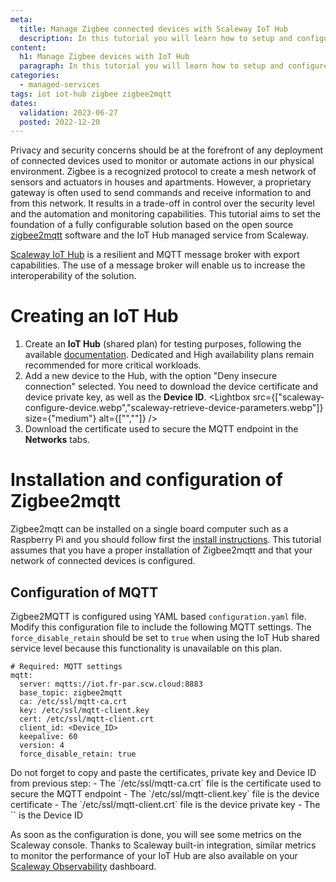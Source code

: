 ```yaml
---
meta:
  title: Manage Zigbee connected devices with Scaleway IoT Hub
  description: In this tutorial you will learn how to setup and configure Zigbee2mqtt with Scaleway IoT Hub.
content:
  h1: Manage Zigbee devices with IoT Hub
  paragraph: In this tutorial you will learn how to setup and configure Zigbee2mqtt with Scaleway IoT Hub.
categories:
  - managed-services
tags: iot iot-hub zigbee zigbee2mqtt
dates:
  validation: 2023-06-27
  posted: 2022-12-20
---
```


Privacy and security concerns should be at the forefront of any deployment of connected devices used to monitor or automate actions in our physical environment. Zigbee is a recognized protocol to create a mesh network of sensors and actuators in houses and apartments. However, a proprietary gateway is often used to send commands and receive information to and from this network. It results in a trade-off in control over the security level and the automation and monitoring capabilities. This tutorial aims to set the foundation of a fully configurable solution based on the open source [zigbee2mqtt](https://github.com/Koenkk/zigbee2mqtt) software and the IoT Hub managed service from Scaleway.

[Scaleway IoT Hub](/managed-services/iot-hub/concepts/#iot-hub) is a resilient and MQTT message broker with export capabilities. The use of a message broker will enable us to increase the interoperability of the solution.

# Creating an IoT Hub

1. Create an **IoT Hub** (shared plan) for testing purposes, following the available [documentation](/managed-services/iot-hub/quickstart). Dedicated and High availability plans remain recommended for more critical workloads.
2. Add a new device to the Hub, with the option "Deny insecure connection" selected. You need to download <Icon name="download" /> the device certificate and device private key, as well as <Icon name="copy" /> the **Device ID**.
    <Lightbox src={["scaleway-configure-device.webp","scaleway-retrieve-device-parameters.webp"]} size={"medium"}  alt={["",""]} />
3. Download <Icon name="download" /> the certificate used to secure the MQTT endpoint in the **Networks** tabs.
    <Lightbox src="scaleway-download-hub-certificate.webp" size="medium" alt="" />

# Installation and configuration of Zigbee2mqtt

Zigbee2mqtt can be installed on a single board computer such as a Raspberry Pi and you should follow first the [install instructions](https://www.zigbee2mqtt.io/guide/getting-started/#installation). This tutorial assumes that you have a proper installation of Zigbee2mqtt and that your network of connected devices is configured.

## Configuration of MQTT

Zigbee2MQTT is configured using YAML based `configuration.yaml` file. Modify this configuration file to include the following MQTT settings.
  <Message type="note">
    The `force_disable_retain` should be set to `true` when using the IoT Hub shared service level because this functionality is unavailable on this plan.
  </Message>
  ```
  # Required: MQTT settings
  mqtt:
    server: mqtts://iot.fr-par.scw.cloud:8883
    base_topic: zigbee2mqtt
    ca: /etc/ssl/mqtt-ca.crt
    key: /etc/ssl/mqtt-client.key
    cert: /etc/ssl/mqtt-client.crt
    client_id: <Device_ID>
    keepalive: 60
    version: 4
    force_disable_retain: true
  ```
  <Message type="note">
    Do not forget to copy and paste the certificates, private key and Device ID from previous step:
      - The `/etc/ssl/mqtt-ca.crt` file is the certificate used to secure the MQTT endpoint
      - The `/etc/ssl/mqtt-client.key` file is the device certificate
      - The `/etc/ssl/mqtt-client.crt` file is the device private key
      - The `<Device_ID>` is the Device ID
  </Message>

As soon as the configuration is done, you will see some metrics on the Scaleway console.
  <Lightbox src="scaleway-validate-configuration.webp" size="medium" alt="" />
Thanks to Scaleway built-in integration, similar metrics to monitor the performance of your IoT Hub are also available on your [Scaleway Observability](/observability/) dashboard.
  <Lightbox src="scaleway-metrics-observability.webp" size="medium" alt="" />
